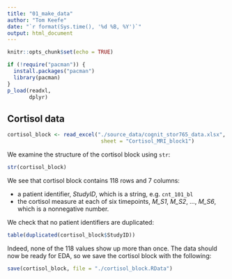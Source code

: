 ```yaml
---
title: "01_make_data"
author: "Tom Keefe"
date: "`r format(Sys.time(), '%d %B, %Y')`"
output: html_document
---
```


```r
knitr::opts_chunk$set(echo = TRUE)
```

```r
if (!require("pacman")) {
  install.packages("pacman")
  library(pacman)
} 
p_load(readxl,
       dplyr)
```

## Cortisol data
```r
cortisol_block <- read_excel("./source_data/cognit_stor765_data.xlsx", 
                              sheet = "Cortisol_MRI_block1")
```

We examine the structure of the cortisol block using `str`: 

```r
str(cortisol_block)
```
We see that cortisol block contains 118 rows and 7 columns: 

* a patient identifier, _StudyID_, which is a string, e.g. `cnt_101_bl`
* the cortisol measure at each of six timepoints, _M_S1_, _M_S2_, ..., _M_S6_, which is a nonnegative number.

We check that no patient identifiers are duplicated:
```r
table(duplicated(cortisol_block$StudyID))
```

Indeed, none of the 118 values show up more than once. The data should now be ready for EDA, so we save the cortisol block with the following:

```r
save(cortisol_block, file = "./cortisol_block.RData")
```
